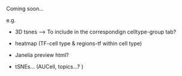 Coming soon...

e.g.

- 3D tsnes    --> To include in the correspondign celltype-group tab?

- heatmap (TF-cell type & regions-tf within cell type)

- Janelia preview html?

- tSNEs... (AUCell, topics...? )
